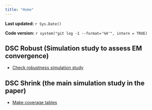 ```yaml
---
title: "Home"
---
```


**Last updated:** `r Sys.Date()`

**Code version:** `r system("git log -1 --format='%H'", intern = TRUE)`

## DSC Robust (Simulation study to assess EM convergence)

*  [Check robustness simulation study](summarize_dsc_robust.html)


## DSC Shrink (the main simulation study in the paper)

*  [Make coverage tables](summarize_coverage.html)


